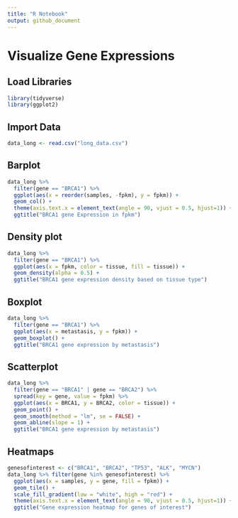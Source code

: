 ---
title: "R Notebook"
output: github_document
---

# Visualize Gene Expressions

## Load Libraries

```{r}
library(tidyverse)
library(ggplot2)
```

## Import Data

```{r}
data_long <- read.csv("long_data.csv")
```

## Barplot

```{r}
data_long %>%
  filter(gene == "BRCA1") %>%
  ggplot(aes(x = reorder(samples, -fpkm), y = fpkm)) +
  geom_col() +
  theme(axis.text.x = element_text(angle = 90, vjust = 0.5, hjust=1)) +
  ggtitle("BRCA1 gene Expression in fpkm")
```

## Density plot

```{r}
data_long %>%
  filter(gene == "BRCA1") %>%
  ggplot(aes(x = fpkm, color = tissue, fill = tissue)) +
  geom_density(alpha = 0.5) +
  ggtitle("BRCA1 gene expression density based on tissue type")
```

## Boxplot

```{r}
data_long %>%
  filter(gene == "BRCA1") %>%
  ggplot(aes(x = metastasis, y = fpkm)) +
  geom_boxplot() + 
  ggtitle("BRCA1 gene expression by metastasis")
```

## Scatterplot

```{r}
data_long %>%
  filter(gene == "BRCA1" | gene == "BRCA2") %>%
  spread(key = gene, value = fpkm) %>%
  ggplot(aes(x = BRCA1, y = BRCA2, color = tissue)) +
  geom_point() + 
  geom_smooth(method = "lm", se = FALSE) + 
  geom_abline(slope = 1) +
  ggtitle("BRCA1 gene expression by metastasis")
```

## Heatmaps

```{r}
genesofinterest <- c("BRCA1", "BRCA2", "TP53", "ALK", "MYCN")
data_long %>% filter(gene %in% genesofinterest) %>%
  ggplot(aes(x = samples, y = gene, fill = fpkm)) +
  geom_tile() + 
  scale_fill_gradient(low = "white", high = "red") +
  theme(axis.text.x = element_text(angle = 90, vjust = 0.5, hjust=1)) +
  ggtitle("Gene expression heatmap for genes of interest")
```
